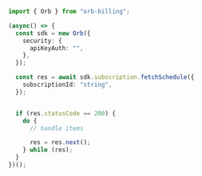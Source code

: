 ```typescript FetchSchedule.ts
import { Orb } from "orb-billing";

(async() => {
  const sdk = new Orb({
    security: {
      apiKeyAuth: "",
    },
  });

  const res = await sdk.subscription.fetchSchedule({
    subscriptionId: "string",
  });


  if (res.statusCode == 200) {
    do {
      // handle items

      res = res.next();
    } while (res);
  }
})();
```

